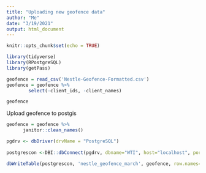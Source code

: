 ```yaml
---
title: "Uploading new geofence data"
author: "Me"
date: "3/19/2021"
output: html_document
---
```


```r
knitr::opts_chunk$set(echo = TRUE)
```

```r
library(tidyverse)
library(RPostgreSQL)
library(getPass)
```


```r
geofence = read_csv('Nestle-Geofence-Formatted.csv')
geofence = geofence %>%
        select(-client_ids, -client_names)

geofence
```

Upload geofence to postgis

```r
geofence = geofence %>%
      janitor::clean_names()
```


```r
pgdrv <- dbDriver(drvName = "PostgreSQL")
 
postgrescon <-DBI::dbConnect(pgdrv, dbname="WTI", host="localhost", port=5432, user = 'postgres', password = getPass('password:' ))

dbWriteTable(postgrescon, 'nestle_geofence_march', geofence, row.names=FALSE, append=TRUE)
```


